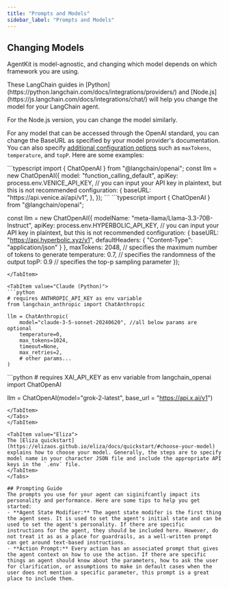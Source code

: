 ```yaml
---
title: "Prompts and Models"
sidebar_label: "Prompts and Models"
---
```


## Changing Models
AgentKit is model-agnostic, and changing which model depends on which framework you are using.

<Tabs>
<TabItem value="LangChain">
These LangChain guides in [Python](https://python.langchain.com/docs/integrations/providers/) and [Node.js](https://js.langchain.com/docs/integrations/chat/) will help you change the model for your LangChain agent.

For the Node.js version, you can change the model similarly.

For any model that can be accessed through the OpenAI standard, you can change the BaseURL as specified by your model provider's documentation. You can also specify [additional configuration options](https://python.langchain.com/api_reference/openai/llms/langchain_openai.llms.base.OpenAI.html) such as `maxTokens`, `temperature`, and `topP`.
Here are some examples:

<Tabs>
<TabItem value="Venice (Node.js)">
```typescript
    import { ChatOpenAI } from "@langchain/openai";
    const llm = new ChatOpenAI({
      model: "function_calling_default",
      apiKey: process.env.VENICE_API_KEY, // you can input your API key in plaintext, but this is not recommended 
      configuration: {
        baseURL: "https://api.venice.ai/api/v1",
      },
    });
```
</TabItem>
<TabItem value="Hyperbolic (Node.js)">
```typescript
import { ChatOpenAI } from "@langchain/openai";

const llm = new ChatOpenAI({
  modelName: "meta-llama/Llama-3.3-70B-Instruct",
  apiKey: process.env.HYPERBOLIC_API_KEY, // you can input your API key in plaintext, but this is not recommended 
  configuration: {
    baseURL: "https://api.hyperbolic.xyz/v1",
    defaultHeaders: {
      "Content-Type": "application/json"
    }
  },
  maxTokens: 2048, // specifies the maximum number of tokens to generate
  temperature: 0.7, // specifies the randomness of the output
  topP: 0.9 // specifies the top-p sampling parameter
});
```
</TabItem>

<TabItem value="Claude (Python)">
```python
# requires ANTHROPIC_API_KEY as env variable
from langchain_anthropic import ChatAnthropic

llm = ChatAnthropic(
    model="claude-3-5-sonnet-20240620", //all below params are optional
    temperature=0,
    max_tokens=1024,
    timeout=None,
    max_retries=2,
    # other params...
)
```
</TabItem>
<TabItem value="xAI (Python)">
```python
# requires XAI_API_KEY as env variable
from langchain_openai import ChatOpenAI

llm = ChatOpenAI(model="grok-2-latest", base_url = "https://api.x.ai/v1")
```
</TabItem>
</Tabs>
</TabItem>

<TabItem value="Eliza">
The [Eliza quickstart](https://elizaos.github.io/eliza/docs/quickstart/#choose-your-model) explains how to choose your model. Generally, the steps are to specify model name in your character JSON file and include the appropriate API keys in the `.env` file.
</TabItem>
</Tabs>

## Prompting Guide
The prompts you use for your agent can siginifcantly impact its personality and performance. Here are some tips to help you get started:
- **Agent State Modifier:** The agent state modifer is the first thing the agent sees. It is used to set the agent's initial state and can be used to set the agent's personality. If there are specific instructions for the agent, they should be included here. However, do not treat it as as a place for guardrails, as a well-written prompt can get around text-based instructions.
- **Action Prompt:** Every action has an associated prompt that gives the agent context on how to use the action. If there are specific things an agent should know about the parameters, how to ask the user for clarification, or assumptions to make in default cases when the user does not mention a specific parameter, this prompt is a great place to include them.   